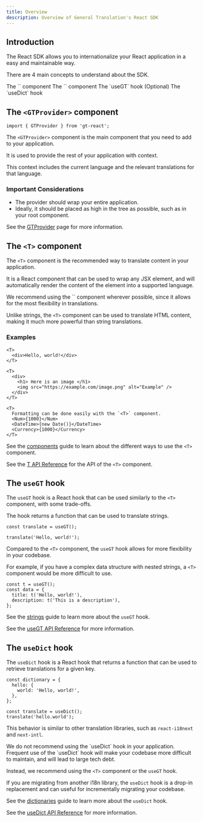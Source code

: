 ```yaml
---
title: Overview
description: Overview of General Translation's React SDK
---
```


## Introduction

The React SDK allows you to internationalize your React application in a easy and maintainable way.

There are 4 main concepts to understand about the SDK.

<Steps>
  <Step>
    The `<GTProvider>` component
  </Step>
  <Step>
    The `<T>` component
  </Step>
  <Step>
    The `useGT` hook
  </Step>
  <Step>
    (Optional) The `useDict` hook
  </Step>
</Steps>

## The `<GTProvider>` component

```tsx
import { GTProvider } from 'gt-react';
```

The `<GTProvider>` component is the main component that you need to add to your application.

It is used to provide the rest of your application with context. 

This context includes the current language and the relevant translations for that language.

### Important Considerations

- The provider should wrap your entire application.
- Ideally, it should be placed as high in the tree as possible, such as in your root component.

See the [GTProvider](/docs/react/api/components/gtprovider) page for more information.

## The `<T>` component

The `<T>` component is the recommended way to translate content in your application.

It is a React component that can be used to wrap any JSX element, and will automatically render the content of the element into a supported language.

<Callout type="info">
We recommend using the `<T>` component wherever possible, since it allows for the most flexibility in translations.

Unlike strings, the `<T>` component can be used to translate HTML content, making it much more powerful than string translations.
</Callout>

### Examples

```tsx
<T>
  <div>Hello, world!</div>
</T>
```

```tsx
<T>
  <div>
    <h1> Here is an image </h1>
    <img src="https://example.com/image.png" alt="Example" />
  </div>
</T>
```

```tsx
<T>
  Formatting can be done easily with the `<T>` component.
  <Num>{1000}</Num>
  <DateTime>{new Date()}</DateTime>
  <Currency>{1000}</Currency>
</T>
```

See the [components](/docs/react/guides/jsx) guide to learn about the different ways to use the `<T>` component.

See the [T API Reference](/docs/react/api/components/t) for the API of the `<T>` component.

## The `useGT` hook

The `useGT` hook is a React hook that can be used similarly to the `<T>` component, with some trade-offs.

The hook returns a function that can be used to translate strings.

```tsx
const translate = useGT();

translate('Hello, world!');
```

Compared to the `<T>` component, the `useGT` hook allows for more flexibility in your codebase.

For example, if you have a complex data structure with nested strings, a `<T>` component would be more difficult to use.

```tsx
const t = useGT();
const data = {
  title: t('Hello, world!'),
  description: t('This is a description'),
};
```

See the [strings](/docs/react/guides/strings) guide to learn more about the `useGT` hook.

See the [useGT API Reference](/docs/react/api/strings/useGT) for more information.

## The `useDict` hook

The `useDict` hook is a React hook that returns a function that can be used to retrieve translations for a given key.

```tsx title="dictionary.ts"
const dictionary = {
  hello: {
    world: 'Hello, world!',
  },
};
```

```tsx title="App.tsx"
const translate = useDict();
translate('hello.world');
```

This behavior is similar to other translation libraries, such as `react-i18next` and `next-intl`.

<Callout type="warn">
We do not recommend using the `useDict` hook in your application. Frequent use of the `useDict` hook will make your codebase more difficult to maintain, 
and will lead to large tech debt.

Instead, we recommend using the `<T>` component or the `useGT` hook.

If you are migrating from another i18n library, the `useDict` hook is a drop-in replacement and can useful for incrementally migrating your codebase.
</Callout>

See the [dictionaries](/docs/react/guides/dictionaries) guide to learn more about the `useDict` hook.

See the [useDict API Reference](/docs/react/api/dictionary/useDict) for more information.



